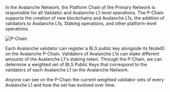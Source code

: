 
In the <GlossaryTerm>Avalanche</GlossaryTerm> Network, the <GlossaryTerm>Platform Chain</GlossaryTerm> of the <GlossaryTerm>Primary Network</GlossaryTerm> is responsible for all <GlossaryTerm>Validator</GlossaryTerm> and <GlossaryTerm>Avalanche L1</GlossaryTerm>-level operations. The P-Chain supports the creation of new blockchains and Avalanche L1s, the addition of validators to Avalanche L1s, <GlossaryTerm>Staking</GlossaryTerm> operations, and other platform-level operations. 

![P-Chain](/common-images/primary-network/p-chain.png)

Each Avalanche validator can register a BLS public key alongside its NodeID on the Avalanche P-Chain. Validators of Avalanche L1s can stake different amounts of the Avalanche L1's staking token. Through the P-Chain, we can determine a weighted set of BLS Public Keys that correspond to the validators of each Avalanche L1 on the Avalanche Network.

Anyone can see on the P-Chain the current weighted validator sets of every Avalanche L1 and how the set has evolved over time.
